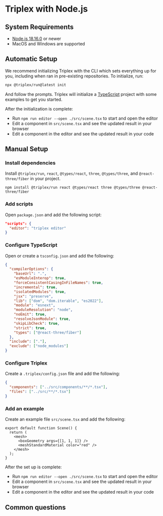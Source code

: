 
# Triplex with Node.js

## System Requirements

- [Node.js 18.16.0](https://nodejs.org/) or newer
- MacOS and Windows are supported

## Automatic Setup

We recommend initializing Triplex with the CLI which sets everything up for you,
including when ran in pre-existing repositories. To initialize, run:

```bash
npx @triplex/run@latest init
```

And follow the prompts. Triplex will initialize a
[TypeScript](https://www.typescriptlang.org/) project with some examples to get
you started.

After the initialization is complete:

- Run `npm run editor --open ./src/scene.tsx` to start and open the editor
- Edit a component in `src/scene.tsx` and see the updated result in your browser
- Edit a component in the editor and see the updated result in your code

## Manual Setup

<Steps>

### Install dependencies

Install `@triplex/run`, `react`, `@types/react`, `three`, `@types/three`, and
`@react-three/fiber` in your project.

```
npm install @triplex/run react @types/react three @types/three @react-three/fiber
```

### Add scripts

Open `package.json` and add the following script:

```json
"scripts": {
  "editor": "triplex editor"
}
```

### Configure TypeScript

Open or create a `tsconfig.json` and add the following:

```json
{
  "compilerOptions": {
    "baseUrl": ".",
    "esModuleInterop": true,
    "forceConsistentCasingInFileNames": true,
    "incremental": true,
    "isolatedModules": true,
    "jsx": "preserve",
    "lib": ["dom", "dom.iterable", "es2022"],
    "module": "esnext",
    "moduleResolution": "node",
    "noEmit": true,
    "resolveJsonModule": true,
    "skipLibCheck": true,
    "strict": true,
    "types": ["@react-three/fiber"]
  },
  "include": ["."],
  "exclude": ["node_modules"]
}
```

### Configure Triplex

Create a `.triplex/config.json` file and add the following:

```json
{
  "components": ["../src/components/**/*.tsx"],
  "files": ["../src/**/*.tsx"]
}
```

### Add an example

Create an example file `src/scene.tsx` and add the following:

```tsx
export default function Scene() {
  return (
    <mesh>
      <boxGeometry args={[1, 1, 1]} />
      <meshStandardMaterial color="red" />
    </mesh>
  );
}
```

</Steps>

After the set up is complete:

- Run `npm run editor --open ./src/scene.tsx` to start and open the editor
- Edit a component in `src/scene.tsx` and see the updated result in your browser
- Edit a component in the editor and see the updated result in your code

## Common questions
